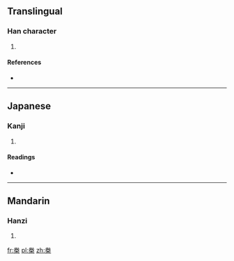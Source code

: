 ==Translingual==

===Han character===
{{Han char|rn=75|rad=木|as=06|sn=10|four=|canj=火手木 (FQD)}}

# {{defn|Han|sort=木06}}

====References====
* {{Han ref|kx=0525.110|dkj=14764|dj=0914.060|hdz=21202.040|uh=684A|ud=26698}}

----

==Japanese==

===Kanji===
{{ja-kanji|grade=|rs=木06}}

# {{defn|lang=ja|sort=木06}}

====Readings====
* {{ja-readings|on=[[けん]] (ken)|kun=}}

----

==Mandarin==

===Hanzi===
{{cmn-hanzi|pin=[[juàn]] ([[juan4]]), [[quān]] ([[quan1]]), [[quán]] ([[quan2]])|wg=chüan<sup>4</sup>, ch'üan<sup>1</sup>, ch'üan<sup>2</sup>}}

# {{defn|lang=cmn|sort=木06}}

[[fr:桊]]
[[pl:桊]]
[[zh:桊]]